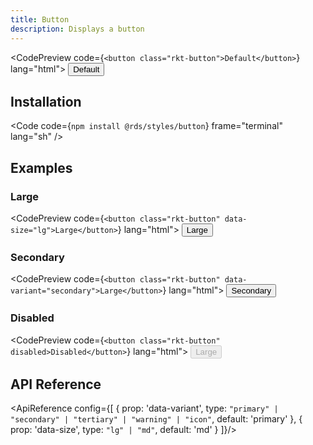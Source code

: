 ```yaml
---
title: Button
description: Displays a button
---
```



<CodePreview code={`<button class="rkt-button">Default</button>`} lang="html">
    <button class="rkt-button">Default</button>
</CodePreview>

## Installation

<Code code={`npm install @rds/styles/button`} frame="terminal" lang="sh" />

## Examples

### Large

<CodePreview code={`<button class="rkt-button" data-size="lg">Large</button>`} lang="html">
    <button class="rkt-button" data-size="lg">Large</button>
</CodePreview>

### Secondary

<CodePreview code={`<button class="rkt-button" data-variant="secondary">Large</button>`} lang="html">
    <button class="rkt-button" data-variant="secondary">Secondary</button>
</CodePreview>

### Disabled

<CodePreview code={`<button class="rkt-button" disabled>Disabled</button>`} lang="html">
    <button class="rkt-button" disabled>Large</button>
</CodePreview>

## API Reference
<ApiReference config={[
    {
        prop: 'data-variant',
        type: `"primary" | "secondary" | "tertiary" | "warning" | "icon"`,
        default: 'primary'
    },
    {
        prop: 'data-size',
        type: `"lg" | "md"`,
        default: 'md'
    }
]}/>